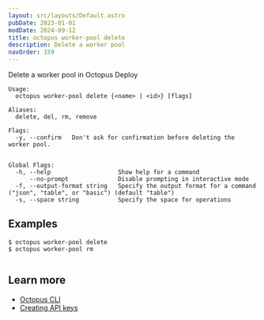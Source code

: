 ```yaml
---
layout: src/layouts/Default.astro
pubDate: 2023-01-01
modDate: 2024-09-12
title: octopus worker-pool delete
description: Delete a worker pool
navOrder: 159
---
```


Delete a worker pool in Octopus Deploy

```
Usage:
  octopus worker-pool delete {<name> | <id>} [flags]

Aliases:
  delete, del, rm, remove

Flags:
  -y, --confirm   Don't ask for confirmation before deleting the worker pool.


Global Flags:
  -h, --help                   Show help for a command
      --no-prompt              Disable prompting in interactive mode
  -f, --output-format string   Specify the output format for a command ("json", "table", or "basic") (default "table")
  -s, --space string           Specify the space for operations

```

## Examples

<SamplesInstance />

```
$ octopus worker-pool delete
$ octopus worker-pool rm


```

## Learn more

- [Octopus CLI](/docs/octopus-rest-api/cli)
- [Creating API keys](/docs/octopus-rest-api/how-to-create-an-api-key)